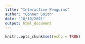 ```yaml
---
title: "Interactive Penguins"
author: "Conner Smith"
date: "10/19/2021"
output: html_document
---
```


```r
knitr::opts_chunk$set(echo = TRUE)
```

